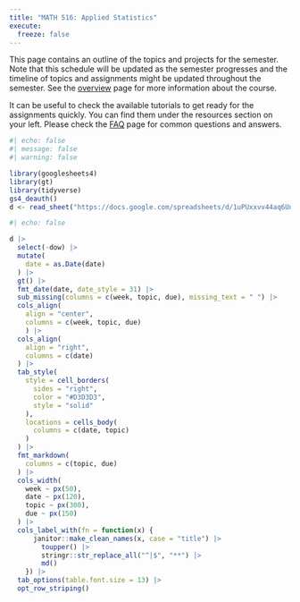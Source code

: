```yaml
---
title: "MATH 516: Applied Statistics"
execute: 
  freeze: false
---
```


This page contains an outline of the topics and projects for the semester. Note that this schedule will be updated as the semester progresses and the timeline of topics and assignments might be updated throughout the semester. See the [overview](/course-overview.qmd) page for more information about the course.


::: callout-tip
It can be useful to check the available tutorials to get ready for the assignments quickly. You can find them under the resources section on your left.
Please check the [FAQ](/course-faq.qmd) page for common questions and answers.
:::


```r
#| echo: false
#| message: false
#| warning: false

library(googlesheets4)
library(gt)
library(tidyverse)
gs4_deauth()
d <- read_sheet("https://docs.google.com/spreadsheets/d/1uPUxxvv44aq6Unm-VUnNUrKadHuUtFK_JMjx_FQqEqc/edit?usp=sharing") 
```

```r
#| echo: false

d |>
  select(-dow) |>
  mutate(
    date = as.Date(date)
  ) |>
  gt() |>
  fmt_date(date, date_style = 31) |>
  sub_missing(columns = c(week, topic, due), missing_text = " ") |>
  cols_align(
    align = "center", 
    columns = c(week, topic, due)
    ) |>
  cols_align(
    align = "right",
    columns = c(date)
  ) |>
  tab_style(
    style = cell_borders(
      sides = "right",
      color = "#D3D3D3",
      style = "solid"
    ),
    locations = cells_body(
      columns = c(date, topic)
    )
  ) |>
  fmt_markdown(
    columns = c(topic, due)
  ) |>
  cols_width(
    week ~ px(50),
    date ~ px(120), 
    topic ~ px(300),
    due ~ px(150)
  ) |>
  cols_label_with(fn = function(x) {
      janitor::make_clean_names(x, case = "title") |>
        toupper() |>
        stringr::str_replace_all("^|$", "**") |>
        md()
    }) |>
  tab_options(table.font.size = 13) |>
  opt_row_striping()
```

